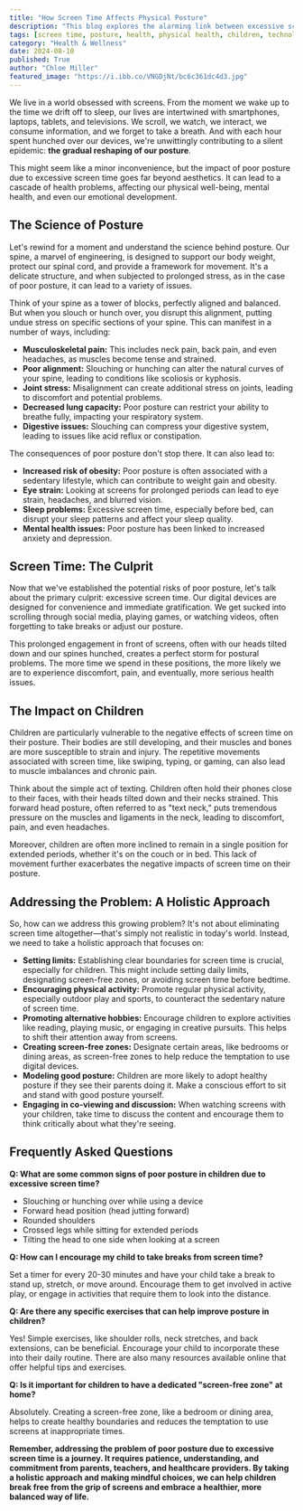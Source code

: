 ```yaml
---
title: "How Screen Time Affects Physical Posture"
description: "This blog explores the alarming link between excessive screen time and poor posture. Discover how prolonged device use can lead to musculoskeletal pain, poor alignment, and other health issues. Learn about the impact on children and find practical tips to combat this growing problem."
tags: [screen time, posture, health, physical health, children, technology, digital health, lifestyle, wellbeing, musculoskeletal]
category: "Health & Wellness"
date: 2024-08-10
published: True
author: "Chloe Miller"
featured_image: "https://i.ibb.co/VNGDjNt/bc6c361dc4d3.jpg"
---
```



We live in a world obsessed with screens. From the moment we wake up to the time we drift off to sleep, our lives are intertwined with smartphones, laptops, tablets, and televisions.  We scroll, we watch, we interact, we consume information, and we forget to take a breath.  And with each hour spent hunched over our devices, we're unwittingly contributing to a silent epidemic: **the gradual reshaping of our posture**.

This might seem like a minor inconvenience, but the impact of poor posture due to excessive screen time goes far beyond aesthetics. It can lead to a cascade of health problems, affecting our physical well-being, mental health, and even our emotional development.

## The Science of Posture

Let's rewind for a moment and understand the science behind posture.  Our spine, a marvel of engineering, is designed to support our body weight, protect our spinal cord, and provide a framework for movement.  It's a delicate structure, and when subjected to prolonged stress, as in the case of poor posture, it can lead to a variety of issues.

Think of your spine as a tower of blocks, perfectly aligned and balanced.  But when you slouch or hunch over, you disrupt this alignment, putting undue stress on specific sections of your spine.  This can manifest in a number of ways, including:

- **Musculoskeletal pain:** This includes neck pain, back pain, and even headaches, as muscles become tense and strained.
- **Poor alignment:**  Slouching or hunching can alter the natural curves of your spine, leading to conditions like scoliosis or kyphosis.
- **Joint stress:**  Misalignment can create additional stress on joints, leading to discomfort and potential problems.
- **Decreased lung capacity:**  Poor posture can restrict your ability to breathe fully, impacting your respiratory system.
- **Digestive issues:**  Slouching can compress your digestive system, leading to issues like acid reflux or constipation.

The consequences of poor posture don't stop there. It can also lead to:

- **Increased risk of obesity:**  Poor posture is often associated with a sedentary lifestyle, which can contribute to weight gain and obesity.
- **Eye strain:**  Looking at screens for prolonged periods can lead to eye strain, headaches, and blurred vision.
- **Sleep problems:**  Excessive screen time, especially before bed, can disrupt your sleep patterns and affect your sleep quality.
- **Mental health issues:**  Poor posture has been linked to increased anxiety and depression.

## Screen Time: The Culprit

Now that we've established the potential risks of poor posture, let's talk about the primary culprit: excessive screen time.  Our digital devices are designed for convenience and immediate gratification.  We get sucked into scrolling through social media, playing games, or watching videos, often forgetting to take breaks or adjust our posture.  

This prolonged engagement in front of screens, often with our heads tilted down and our spines hunched, creates a perfect storm for postural problems. The more time we spend in these positions, the more likely we are to experience discomfort, pain, and eventually, more serious health issues.

## The Impact on Children

Children are particularly vulnerable to the negative effects of screen time on their posture.  Their bodies are still developing, and their muscles and bones are more susceptible to strain and injury.  The repetitive movements associated with screen time, like swiping, typing, or gaming, can also lead to muscle imbalances and chronic pain.

Think about the simple act of texting.  Children often hold their phones close to their faces, with their heads tilted down and their necks strained.  This forward head posture, often referred to as "text neck," puts tremendous pressure on the muscles and ligaments in the neck, leading to discomfort, pain, and even headaches.

Moreover, children are often more inclined to remain in a single position for extended periods, whether it's on the couch or in bed.  This lack of movement further exacerbates the negative impacts of screen time on their posture.

##  Addressing the Problem: A Holistic Approach

So, how can we address this growing problem? It's not about eliminating screen time altogether—that's simply not realistic in today's world.  Instead, we need to take a holistic approach that focuses on:

- **Setting limits:**  Establishing clear boundaries for screen time is crucial, especially for children.  This might include setting daily limits, designating screen-free zones, or avoiding screen time before bedtime.
- **Encouraging physical activity:**  Promote regular physical activity, especially outdoor play and sports, to counteract the sedentary nature of screen time.  
- **Promoting alternative hobbies:**  Encourage children to explore activities like reading, playing music, or engaging in creative pursuits.  This helps to shift their attention away from screens.
- **Creating screen-free zones:**  Designate certain areas, like bedrooms or dining areas, as screen-free zones to help reduce the temptation to use digital devices.
- **Modeling good posture:**  Children are more likely to adopt healthy posture if they see their parents doing it.  Make a conscious effort to sit and stand with good posture yourself.
- **Engaging in co-viewing and discussion:**  When watching screens with your children, take time to discuss the content and encourage them to think critically about what they're seeing.

##  Frequently Asked Questions

**Q:  What are some common signs of poor posture in children due to excessive screen time?**

- Slouching or hunching over while using a device
- Forward head position (head jutting forward)
- Rounded shoulders
- Crossed legs while sitting for extended periods
- Tilting the head to one side when looking at a screen

**Q:  How can I encourage my child to take breaks from screen time?**

Set a timer for every 20-30 minutes and have your child take a break to stand up, stretch, or move around.  Encourage them to get involved in active play, or engage in activities that require them to look into the distance. 

**Q:  Are there any specific exercises that can help improve posture in children?**

Yes! Simple exercises, like shoulder rolls, neck stretches, and back extensions, can be beneficial.   Encourage your child to incorporate these into their daily routine.  There are also many resources available online that offer helpful tips and exercises.

**Q:  Is it important for children to have a dedicated "screen-free zone" at home?**

Absolutely.  Creating a screen-free zone, like a bedroom or dining area, helps to create healthy boundaries and reduces the temptation to use screens at inappropriate times.

**Remember, addressing the problem of poor posture due to excessive screen time is a journey.  It requires patience, understanding, and commitment from parents, teachers, and healthcare providers. By taking a holistic approach and making mindful choices, we can help children break free from the grip of screens and embrace a healthier, more balanced way of life.**